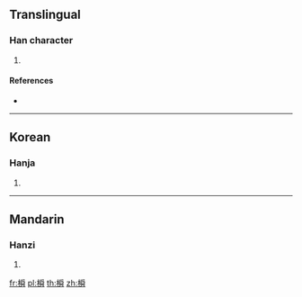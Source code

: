 ==Translingual==

===Han character===
{{Han char|rn=75|rad=木|as=12|sn=16|four=|canj=DBBQ}}

# {{defn|Han|sort=木12}}

====References====
* {{Han ref|kx=0553.160|dkj=15540|dj=0942.030|hdz=21294.050|uh=6A53|ud=27219}}

----

==Korean==

===Hanja===
{{ko-hanja|hangeul=순|eumhun=|rv=sun|mr=sun|y=swun}}

# {{defn|lang=ko|sort=木12}}

----

==Mandarin==

===Hanzi===
{{cmn-hanzi|pin=[[shùn]] ([[shun4]])|wg=shun<sup>4</sup>}}

# {{defn|lang=cmn|sort=木12}}

[[fr:橓]]
[[pl:橓]]
[[th:橓]]
[[zh:橓]]